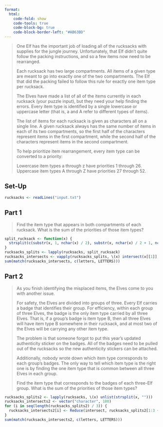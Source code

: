 ```yaml
---
format:
  html:
    code-fold: show
    code-tools: true
    code-block-bg: true
    code-block-border-left: "#AB63BD"
---
```


> One Elf has the important job of loading all of the rucksacks with supplies for the jungle journey. Unfortunately, that Elf didn't quite follow the packing instructions, and so a few items now need to be rearranged.
>
> Each rucksack has two large compartments. All items of a given type are meant to go into exactly one of the two compartments. The Elf that did the packing failed to follow this rule for exactly one item type per rucksack.
>
> The Elves have made a list of all of the items currently in each rucksack (your puzzle input), but they need your help finding the errors. Every item type is identified by a single lowercase or uppercase letter (that is, a and A refer to different types of items).
>
> The list of items for each rucksack is given as characters all on a single line. A given rucksack always has the same number of items in each of its two compartments, so the first half of the characters represent items in the first compartment, while the second half of the characters represent items in the second compartment.
>
> To help prioritize item rearrangement, every item type can be converted to a priority:
> 
> Lowercase item types a through z have priorities 1 through 26.
> Uppercase item types A through Z have priorities 27 through 52.

## Set-Up

```r
rucksacks <- readLines("input.txt")
```

## Part 1

> Find the item type that appears in both compartments of each rucksack. What is the sum of the priorities of those item types?

```r
split_rucksack <- function(x) {
  strsplit(c(substr(x, 1, nchar(x) / 2), substr(x, nchar(x) / 2 + 1, nchar(x))), "")
}
rucksacks_splits <- lapply(rucksacks, split_rucksack)
rucksacks_intersects <- vapply(rucksacks_splits, \(x) intersect(x[[1]], x[[2]]), character(1L))
sum(match(rucksacks_intersects, c(letters, LETTERS)))
```

## Part 2

> As you finish identifying the misplaced items, the Elves come to you with another issue.
>
> For safety, the Elves are divided into groups of three. Every Elf carries a badge that identifies their group. For efficiency, within each group of three Elves, the badge is the only item type carried by all three Elves. That is, if a group's badge is item type B, then all three Elves will have item type B somewhere in their rucksack, and at most two of the Elves will be carrying any other item type.
>
> The problem is that someone forgot to put this year's updated authenticity sticker on the badges. All of the badges need to be pulled out of the rucksacks so the new authenticity stickers can be attached.
>
> Additionally, nobody wrote down which item type corresponds to each group's badges. The only way to tell which item type is the right one is by finding the one item type that is common between all three Elves in each group.
>
> Find the item type that corresponds to the badges of each three-Elf group. What is the sum of the priorities of those item types?

```r
rucksacks_splits2 <- lapply(rucksacks, \(x) unlist(strsplit(x, "")))
rucksacks_intersects2 <- vector("character", 100)
for (i in seq(length(rucksacks_splits2) / 3)) {
  rucksacks_intersects2[i] <- Reduce(intersect, rucksacks_splits2[1:3 + 3 * (i - 1)])
}
sum(match(rucksacks_intersects2, c(letters, LETTERS)))
```
